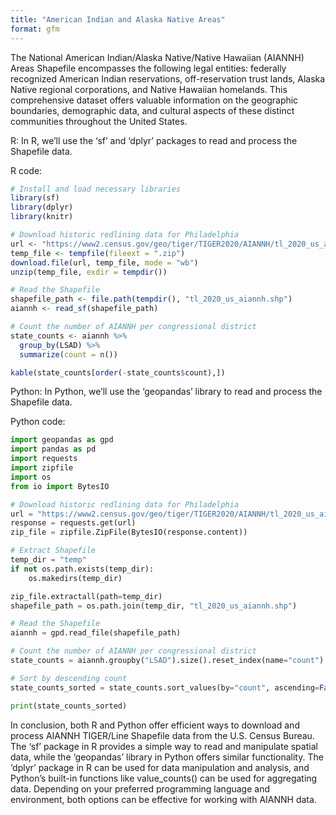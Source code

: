 ```yaml
---
title: "American Indian and Alaska Native Areas"
format: gfm
---
```


The National American Indian/Alaska Native/Native Hawaiian (AIANNH) Areas Shapefile encompasses the following legal entities: federally recognized American Indian reservations, off-reservation trust lands, Alaska Native regional corporations, and Native Hawaiian homelands. This comprehensive dataset offers valuable information on the geographic boundaries, demographic data, and cultural aspects of these distinct communities throughout the United States.

R:
In R, we'll use the 'sf' and 'dplyr' packages to read and process the Shapefile data.

R code:

```r
# Install and load necessary libraries
library(sf)
library(dplyr)
library(knitr)

# Download historic redlining data for Philadelphia
url <- "https://www2.census.gov/geo/tiger/TIGER2020/AIANNH/tl_2020_us_aiannh.zip"
temp_file <- tempfile(fileext = ".zip")
download.file(url, temp_file, mode = "wb")
unzip(temp_file, exdir = tempdir())

# Read the Shapefile
shapefile_path <- file.path(tempdir(), "tl_2020_us_aiannh.shp")
aiannh <- read_sf(shapefile_path)

# Count the number of AIANNH per congressional district
state_counts <- aiannh %>%
  group_by(LSAD) %>%
  summarize(count = n())

kable(state_counts[order(-state_counts$count),])
```


Python:
In Python, we'll use the 'geopandas' library to read and process the Shapefile data.

Python code:

```python
import geopandas as gpd
import pandas as pd
import requests
import zipfile
import os
from io import BytesIO

# Download historic redlining data for Philadelphia
url = "https://www2.census.gov/geo/tiger/TIGER2020/AIANNH/tl_2020_us_aiannh.zip"
response = requests.get(url)
zip_file = zipfile.ZipFile(BytesIO(response.content))

# Extract Shapefile
temp_dir = "temp"
if not os.path.exists(temp_dir):
    os.makedirs(temp_dir)

zip_file.extractall(path=temp_dir)
shapefile_path = os.path.join(temp_dir, "tl_2020_us_aiannh.shp")

# Read the Shapefile
aiannh = gpd.read_file(shapefile_path)

# Count the number of AIANNH per congressional district
state_counts = aiannh.groupby("LSAD").size().reset_index(name="count")

# Sort by descending count
state_counts_sorted = state_counts.sort_values(by="count", ascending=False)

print(state_counts_sorted)
```

In conclusion, both R and Python offer efficient ways to download and process AIANNH TIGER/Line Shapefile data from the U.S. Census Bureau. The 'sf' package in R provides a simple way to read and manipulate spatial data, while the 'geopandas' library in Python offers similar functionality. The 'dplyr' package in R can be used for data manipulation and analysis, and Python's built-in functions like value_counts() can be used for aggregating data. Depending on your preferred programming language and environment, both options can be effective for working with AIANNH data.

